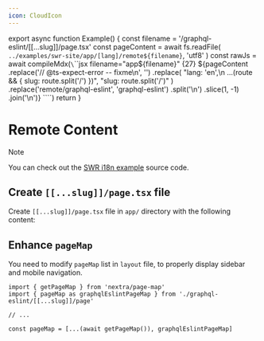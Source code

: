 ```yaml
---
icon: CloudIcon
---
```



export async function Example() {
  const filename = '/graphql-eslint/[[...slug]]/page.tsx'
  const pageContent = await fs.readFile(
    `../examples/swr-site/app/[lang]/remote${filename}`,
    'utf8'
  )
  const rawJs = await compileMdx(`\`\`\`jsx filename="app${filename}" {27}
${pageContent
  .replace('// @ts-expect-error -- fixme\n', '')
  .replace(
    "lang: 'en',\n    ...(route && { slug: route.split('/') })",
    "slug: route.split('/')"
  )
  .replace('remote/graphql-eslint', 'graphql-eslint')
  .split('\n')
  .slice(1, -1)
  .join('\n')}
\`\`\``)
  return <MDXRemote compiledSource={rawJs} />
}

# Remote Content

> [!NOTE]
>
> You can check out the
> [SWR i18n example](https://github.com/shuding/nextra/tree/main/examples/swr-site)
> source code.

<Steps>

## Create `[[...slug]]/page.tsx` file

Create `[[...slug]]/page.tsx` file in `app/` directory with the following content:
<Example />

## Enhance `pageMap`

You need to modify `pageMap` list in `layout` file, to properly display sidebar
and mobile navigation.

```tsx filename="app/layout.tsx"
import { getPageMap } from 'nextra/page-map'
import { pageMap as graphqlEslintPageMap } from './graphql-eslint/[[...slug]]/page'

// ...

const pageMap = [...(await getPageMap()), graphqlEslintPageMap]
```

</Steps>
